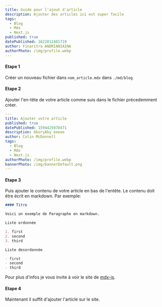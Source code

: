```yaml
---
title: Guide pour l'ajout d'article
description: Ajouter des articles ici est super facile
tags:
  - Blog
  - Mdx
  - Next.js
published: true
datePublished: 1622812401719
author: Finaritra ANDRIANIAINA
authorPhoto: /img/profile.webp
---
```


#### Etape 1

Créer un nouveau fichier dans `nom_article.mdx` dans `./md/blog`

#### Etape 2

Ajouter l'en-tête de votre article comme suis dans le fichier précedemment créer.

```yaml
---
title: Ajouter votre article
published: true
datePublished: 1594425078471
description: AkoryAby eeeee
author: Colin McDonnell
tags:
  - Blog
  - Mdx
  - Next.js
authorPhoto: /img/profile.webp
bannerPhoto: /img/bannerDefault.png
---
```

#### Etape 3

Puis ajouter le contenu de votre article en bas de l'entête. Le contenu doit être écrit en markdown.
Par exemple:

```markdown
#### Titre

Voici un exemple de Paragraphe en markdown.

Liste ordonnée

1. first
2. second
3. third

Liste desordonnée

- first
- second
- third
```

Pour plus d'infos je vous invite à voir le site de [mdx-js][mdx].

#### Etape 4

Maintenant il suffit d'ajouter l'article sur le site.

[mdx]: https://mdxjs.com/getting-started/#table-of-components
